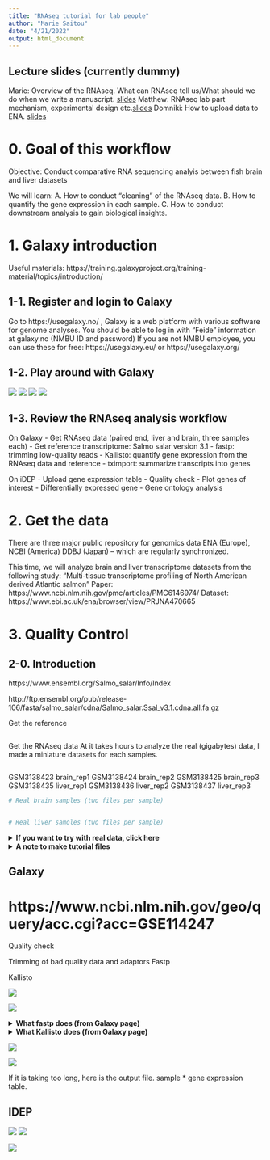 ```yaml
---
title: "RNAseq tutorial for lab people"
author: "Marie Saitou"
date: "4/21/2022"
output: html_document
---
```


## Lecture slides (currently dummy)
Marie:  Overview of the RNAseq. What can RNAseq tell us/What should we do when we write a manuscript. [slides](assets/BIO326-genome/BIO326-genome.pdf)
Matthew: RNAseq lab part mechanism, experimental design etc.[slides](assets/BIO326-genome/BIO326-genome.pdf)
Domniki: How to upload data to ENA. [slides](assets/BIO326-genome/BIO326-genome.pdf)


# 0. Goal of this workflow

Objective: Conduct comparative RNA sequencing analyis between fish brain and liver datasets

We will learn: 
A. How to conduct "cleaning" of the RNAseq data. 
B. How to quantify the gene expression in each sample.
C. How to conduct downstream analysis to gain biological insights.


# 1. Galaxy introduction
Useful materials:
https://training.galaxyproject.org/training-material/topics/introduction/


## 1-1. Register and login to Galaxy
Go to https://usegalaxy.no/ ,
Galaxy is a web platform with various software for genome analyses.
You should be able to log in with "Feide" information at galaxy.no (NMBU ID and password)
If you are not NMBU employee, you can use these for free: https://usegalaxy.eu/ or https://usegalaxy.org/

## 1-2. Play around with Galaxy


![](assets/BIO326-genome/Slide18.png)
![](assets/BIO326-genome/Slide19.png)
![](assets/BIO326-genome/Slide20.png)
![](assets/BIO326-genome/Slide21.png)

## 1-3. Review the RNAseq analysis workflow

On Galaxy
- Get RNAseq data (paired end, liver and brain, three samples each) 
- Get reference transcriptome: Salmo salar version 3.1
- fastp: trimming low-quality reads
- Kallisto: quantify gene expression from the RNAseq data and reference
- tximport: summarize transcripts into genes

On iDEP
- Upload gene expression table
- Quality check
- Plot genes of interest 
- Differentially expressed gene
- Gene ontology analysis


# 2. Get the data

There are three major public repository for genomics data ENA (Europe), NCBI (America) DDBJ (Japan) -- which are regularly synchronized. 


This time, we will analyze brain and liver transcriptome datasets from the following study:
"Multi-tissue transcriptome profiling of North American derived Atlantic salmon"
Paper: https://www.ncbi.nlm.nih.gov/pmc/articles/PMC6146974/
Dataset: https://www.ebi.ac.uk/ena/browser/view/PRJNA470665





# 3. Quality Control
## 2-0. Introduction
https://www.ensembl.org/Salmo_salar/Info/Index

http://ftp.ensembl.org/pub/release-106/fasta/salmo_salar/cdna/Salmo_salar.Ssal_v3.1.cdna.all.fa.gz



Get the reference
```bash


```


Get the RNAseq data
At it takes hours to analyze the real (gigabytes) data, I made a miniature datasets for each samples. 
```bash


```

GSM3138423	brain_rep1
GSM3138424	brain_rep2
GSM3138425	brain_rep3
GSM3138435	liver_rep1
GSM3138436	liver_rep2
GSM3138437	liver_rep3



```bash
# Real brain samples (two files per sample)


# Real liver samoles (two files per sample)


```


<details>
  <summary> **If you want to try with real data, click here**</summary>      
```bash
# Real brain samples (two files per sample)
ftp://ftp.sra.ebi.ac.uk/vol1/fastq/SRR713/005/SRR7139945/SRR7139945_1.fastq.gz
ftp://ftp.sra.ebi.ac.uk/vol1/fastq/SRR713/005/SRR7139945/SRR7139945_2.fastq.gz

ftp://ftp.sra.ebi.ac.uk/vol1/fastq/SRR713/007/SRR7139947/SRR7139947_1.fastq.gz
ftp://ftp.sra.ebi.ac.uk/vol1/fastq/SRR713/007/SRR7139947/SRR7139947_2.fastq.gz

ftp://ftp.sra.ebi.ac.uk/vol1/fastq/SRR713/000/SRR7139950/SRR7139950_1.fastq.gz
ftp://ftp.sra.ebi.ac.uk/vol1/fastq/SRR713/000/SRR7139950/SRR7139950_2.fastq.gz

# Real liver samoles (two files per sample)
ftp://ftp.sra.ebi.ac.uk/vol1/fastq/SRR713/009/SRR7139969/SRR7139969_1.fastq.gz
ftp://ftp.sra.ebi.ac.uk/vol1/fastq/SRR713/009/SRR7139969/SRR7139969_2.fastq.gz

ftp://ftp.sra.ebi.ac.uk/vol1/fastq/SRR713/001/SRR7139971/SRR7139971_1.fastq.gz
ftp://ftp.sra.ebi.ac.uk/vol1/fastq/SRR713/001/SRR7139971/SRR7139971_2.fastq.gz

ftp://ftp.sra.ebi.ac.uk/vol1/fastq/SRR713/003/SRR7139973/SRR7139973_1.fastq.gz
ftp://ftp.sra.ebi.ac.uk/vol1/fastq/SRR713/003/SRR7139973/SRR7139973_2.fastq.gz

```
</details> 

<details>
  <summary> **A note to make tutorial files**</summary>      
```bash
for file in *.fastq.gz; do zcat < $file | head -100000 | gzip > {$file}_mini.fastq.gz; done
```
</details> 


## Galaxy

# https://www.ncbi.nlm.nih.gov/geo/query/acc.cgi?acc=GSE114247

Quality check



Trimming of bad quality data and adaptors
Fastp

Kallisto

![](assets/BIO326-genome/Slide18.png)

![](assets/RNAseq_for_lab_2022/pairing.png)


<details>
  <summary> **What fastp does (from Galaxy page)**</summary>      
```bash
fastp is a tool designed to provide fast all-in-one preprocessing for FASTQ files. 

Features

- Filter out bad reads (too low quality, too short, or too many N...)
- Cut low quality bases for per read in its 5' and 3' by evaluating the mean quality from a sliding window (like Trimmomatic but faster)
Trim all reads in front and tail
- Cut adapters. Adapter sequences can be automatically detected, which means you don't have to input the adapter sequences to trim them.
- Correct mismatched base pairs in overlapped regions of paired end reads, if one base is with high quality while the other is with ultra-low quality
- Trim polyG in 3' ends, which is commonly seen in NovaSeq/NextSeq data. Trim polyX in 3' ends to remove unwanted polyX tailing (i.e. polyA tailing for mRNA-Seq data)
- Preprocess unique molecular identifer (UMI) enabled data, shift UMI to sequence name
- Report JSON format result for further interpreting
- Visualize quality control and filtering results on a single HTML page (like FASTQC but faster and more informative)
- Split the output to multiple files (0001.R1.gz, 0002.R1.gz...) to support parallel processing. Two modes can be used, limiting the total split file number, or limitting the lines of each split file (Not enabled in this Galaxy tool)
- Support long reads (data from PacBio / Nanopore devices)

```
</details> 





<details>
  <summary> **What Kallisto does (from Galaxy page)**</summary>      
```bash

kallisto is a program for quantifying abundances of transcripts from RNA-Seq data, or more generally of target sequences using high-throughput sequencing reads. It is based on the novel idea of pseudoalignment for rapidly determining the compatibility of reads with targets, without the need for alignment. On benchmarks with standard RNA-Seq data, kallisto can quantify 30 million human reads in less than 3 minutes on a Mac desktop computer using only the read sequences and a transcriptome index that itself takes less than 10 minutes to build. Pseudoalignment of reads preserves the key information needed for quantification, and kallisto is therefore not only fast, but also as accurate as existing quantification tools. In fact, because the pseudoalignment procedure is robust to errors in the reads, in many benchmarks kallisto significantly outperforms existing tools.

```
</details> 

![](assets/RNAseq_for_lab_2022/PCA.png)

![](assets/RNAseq_for_lab_2022/Kallisto.png)

If it is taking too long, here is the output file.
sample * gene expression table.




## IDEP



![](assets/RNAseq_for_lab_2022/PCA.png)
![](assets/RNAseq_for_lab_2022/KEGG.png)

![](assets/RNAseq_for_lab_2022/Kallisto.png)








